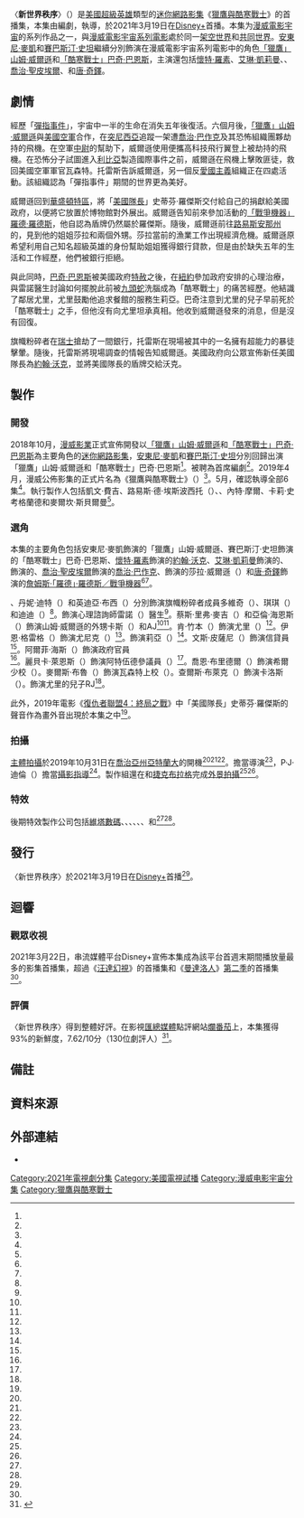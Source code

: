 {{NoteAT
|G1=美國漫畫
|G2=Movie
|G3=Show
|G5=TV
|1=zh-hans:斯坦利;zh-hant:斯坦利;zh-tw:史丹利;zh-hk:史丹利;
|2=zh-hans:利伯;zh-hant:李伯;
|3=zh-cn:塞巴斯蒂安·斯坦; zh-tw:賽巴斯汀·史坦;zh-hk:施巴斯坦·史丹;
|4=zh-cn:塞巴斯蒂安; zh-tw:賽巴斯汀;zh-hk:施巴斯坦;
|5=zh-cn:斯坦; zh-tw:史坦;zh-hk:史丹;
|6=zh-cn:巴基; zh-hk:巴基; zh-tw:巴奇;
|7=zh-cn:冬日战士; zh-tw:酷寒戰士;zh-hk:寒冬戰士;
|8=zh-cn:威爾遜; zh-tw:威爾森;zh-hk:偉遜;
|9=zh-cn:聖皮埃爾;zh-tw:聖皮耶;
}}
{{Infobox television episode
| title        = 〈新世界秩序〉<br />{{small|{{lang|en|''New World Order''}}}}
| series       = [[獵鷹與酷寒戰士|獵鷹與酷寒戰士]]
| image        = New World Order poster.jpg
| image_alt    = 
| caption      = [[獵鷹_(漫畫)|「獵鷹」山姆·威爾遜]]與[[美國隊長|「美國隊長」史蒂芬·羅傑斯]]交付的盾牌
| season       = 1
| episode      = 1
| director     = {{le|卡莉·史考格蘭德|Kari Skogland}}
| writer       = {{le|麥爾坎·斯貝爾曼|Malcolm Spellman}}
| producer     = 麥爾坎·斯貝爾曼
| music        = 
| photographer = P·J·迪倫（{{lang|en|P.J. Dillon}}）
| editor       = {{Plainlist|
* [[傑佛瑞·福特_(剪輯師)|傑佛瑞·福特]]
* 凱莉·迪克森（{{lang|en|Kelley Dixon}}）
}}
| release_date = {{Start date|2021|3|19}}
| length       = 49分鐘
| guests       = 
* {{le|戴斯蒙·詹|Desmond Chiam}} 飾演 多維奇（{{lang|en|Dovich}}）
* 丹妮·迪特（{{lang|en|Dani Deetté}}） 飾演 琪琪（{{lang|en|Gigi}}）
* 英迪亞·布西（{{lang|en|Indya Bussey}}） 飾演 迪迪（{{lang|en|DeeDee}}）
* {{le|艾咪·艾奎諾|Amy Aquino}} 飾演 雷諾醫生（{{lang|en|Dr. Raynor}}）
* 蔡斯·里弗·麥吉（{{lang|en|Chase River McGhee}}） 飾演 卡斯（{{lang|en|Cass}}）
* 亞倫·海恩斯（{{lang|en|Aaron Haynes}}） 飾演 AJ
* 肯·竹本（{{lang|en|Ken Takemoto}}） 飾演 尤里（{{lang|en|Yori}}）
* 伊恩·格雷格（{{lang|en|Ian Gregg}}） 飾演 尤尼克（{{lang|en|Unique}}）
* {{le|石川美紀|Miki Ishikawa}} 飾演 莉亞（{{lang|en|Leah}}）
* 文斯·皮薩尼（{{lang|en|Vince Pisani}}） 飾演 信貸員
* 阿爾菲·海斯（{{lang|en|Alphie Hyorth}}） 飾演 政府官員
* 麗貝卡·萊恩斯（{{lang|en|Rebecca Lines}}） 飾演 阿特伍德參議員（{{lang|en|Senator Atwood}}）
* 喬恩·布里德爾（{{lang|en|Jon Briddell}}） 飾演 希爾少校（{{lang|en|Major Hill}}）
* 麥爾斯·布魯（{{lang|en|Miles Brew}}） 飾演 瓦森特上校（{{lang|en|Colonel Vassant}}）
* 查爾斯·布萊克（{{lang|en|Charles Black}}） 飾演 卡洛斯（{{lang|en|Carlos}}）
* {{le|小田彰|Akie Kotabe}} 飾演 RJ
| prev         = 
| next         = [[美國國旗之男|美國國旗之男]]
| season_article = 
| episode_list = [[獵鷹與酷寒戰士集数列表|獵鷹與酷寒戰士集数列表]]
}}

〈'''新世界秩序'''〉（{{lang-en|''New World Order''}}）是[[美國|美國]][[超級英雄|超級英雄]]類型的[[迷你劇|迷你]][[網路影集|網路影集]]《[[獵鷹與酷寒戰士|獵鷹與酷寒戰士]]》的首播集，本集由{{le|麥爾坎·斯貝爾曼|Malcolm Spellman}}編劇，{{le|卡莉·史考格蘭德|Kari Skogland}}執導，於2021年3月19日在[[Disney+|Disney+]]首播。本集为[[漫威電影宇宙|漫威電影宇宙]]的系列作品之一，與[[漫威電影宇宙系列電影|漫威電影宇宙系列電影]]處於同一[[架空世界|架空世界]]和[[共同世界|共同世界]]。[[安東尼·麥凱|安東尼·麥凱]]和[[賽巴斯汀·史坦|賽巴斯汀·史坦]]繼續分別飾演在漫威電影宇宙系列電影中的角色[[獵鷹_(漫畫)|「獵鷹」山姆·威爾遜]]和[[巴奇·巴恩斯|「酷寒戰士」巴奇·巴恩斯]]，主演還包括[[懷特·羅素|懷特·羅素]]、[[艾琳·凱莉曼|艾琳·凱莉曼]]、{{le|丹尼·拉米瑞茲|Danny Ramirez}}、[[喬治·聖皮埃爾|喬治·聖皮埃爾]]、{{le|阿德普波·奥杜耶|Adepero Oduye}}和[[唐·奇鐸|唐·奇鐸]]。<!--本集講述。-->

== 劇情 ==
經歷「[[彈指事件|彈指事件]]」，宇宙中一半的生命在消失五年後復活{{efn|參見2019年電影《[[復仇者聯盟4：終局之戰|復仇者聯盟4：終局之戰]]》。}}。六個月後，[[獵鷹_(漫畫)|「獵鷹」山姆·威爾遜]]與[[美國空軍|美國空軍]]合作，在[[突尼西亞|突尼西亞]]追蹤一架遭[[彈跳人巴作克|喬治·巴作克]]及其恐怖組織{{lang|en|LAF}}團夥劫持的飛機。在空軍[[中尉|中尉]]{{le|華金·托雷斯 (漫畫)|Joaquin Torres (comics)|華金·托雷斯}}的幫助下，威爾遜使用便攜高科技飛行翼登上被劫持的飛機。在恐怖分子試圖進入[[利比亞|利比亞]]製造國際事件之前，威爾遜在飛機上擊敗匪徒，救回美國空軍軍官瓦森特。托雷斯告訴威爾遜，另一個反[[愛國主義|愛國主義]]組織{{le|旗幟粉碎者|Flag-Smasher}}正在四處活動。該組織認為「彈指事件」期間的世界更為美好。

威爾遜回到[[華盛頓特區|華盛頓特區]]，將「[[美國隊長|美國隊長]]」史蒂芬·羅傑斯交付給自己的{{le|美國隊長的盾牌|Captain America's shield|盾牌}}捐獻給美國政府，以便將它放置於博物館對外展出。威爾遜告知前來參加活動的[[戰爭機器_(漫畫)|「戰爭機器」羅德·羅德斯]]，他自認為盾牌仍然屬於羅傑斯。隨後，威爾遜前往[[路易斯安那州|路易斯安那州]]的{{le|德拉克鲁瓦 (路易斯安那州)|Delacroix, Louisiana|德拉克鲁瓦}}，見到他的姐姐莎拉和兩個外甥。莎拉當前的漁業工作出現經濟危機。威爾遜原希望利用自己知名超級英雄的身份幫助姐姐獲得銀行貸款，但是由於缺失五年的生活和工作經歷，他們被銀行拒絕。

與此同時，[[巴奇·巴恩斯|巴奇·巴恩斯]]被美國政府[[特赦|特赦]]之後，在[[紐約|紐約]]參加政府安排的心理治療，與雷諾醫生討論如何擺脫此前被[[九頭蛇_(漫威漫畫)|九頭蛇]]洗腦成為「酷寒戰士」的痛苦經歷。他結識了鄰居尤里，尤里鼓勵他追求餐館的服務生莉亞。巴奇注意到尤里的兒子早前死於「酷寒戰士」之手，但他沒有向尤里坦承真相。他收到威爾遜發來的消息，但是沒有回復。

旗幟粉碎者在[[瑞士|瑞士]]搶劫了一間銀行，托雷斯在現場被其中的一名擁有超能力的暴徒擊暈。隨後，托雷斯將現場調查的情報告知威爾遜。美國政府向公眾宣佈新任美國隊長為[[美國特工_(漫畫)|約翰·沃克]]，並將美國隊長的盾牌交給沃克。

== 製作 ==
=== 開發 ===
2018年10月，[[漫威影業|漫威影業]]正式宣佈開發以[[獵鷹_(漫畫)|「獵鷹」山姆·威爾遜]]和[[巴奇·巴恩斯|「酷寒戰士」巴奇·巴恩斯]]為主要角色的[[迷你劇|迷你]][[網路影集|網路影集]]，[[安東尼·麥凱|安東尼·麥凱]]和[[賽巴斯汀·史坦|賽巴斯汀·史坦]]分別回歸出演「獵鷹」山姆·威爾遜和「酷寒戰士」巴奇·巴恩斯<ref name="FalconWinterSoldier" />。{{le|麥爾坎·斯貝爾曼|Malcolm Spellman}}被聘為首席編劇<ref name="FalconWinterSoldier2" />。2019年4月，漫威公佈影集的正式片名為《獵鷹與酷寒戰士》（{{lang|en|''The Falcon and the Winter Soldier''}}）<ref name="MarvelDisneyInvestorDay" />。5月，{{le|卡莉·史考格蘭德|Kari Skogland}}確認執導全部6集<ref name="Skogland" />。執行製作人包括凱文·費吉、路易斯·德·埃斯波西托（{{lang|en|Louis D'Esposito}}）、{{le|維多莉亞·阿隆索|Victoria Alonso}}、內特·摩爾、卡莉·史考格蘭德和麥爾坎·斯貝爾曼<ref name="PressKit" />{{rp|15}}。

=== 選角 ===
{{multiple image
| align       = right
| total_width = 290
| image1      = Don Cheadle - 2018.jpg
| image2      = Georges St-Pierre.png
| footer      = [[唐·奇鐸|唐·奇鐸]]和[[喬治·聖皮埃爾|喬治·聖皮埃爾]]分別回歸出演[[戰爭機器_(漫畫)|詹姆斯·「羅德」·羅德斯／戰爭機器]]和[[彈跳人巴作克|喬治·巴作克]]
}}

本集的主要角色包括安東尼·麥凱飾演的「獵鷹」山姆·威爾遜、賽巴斯汀·史坦飾演的「酷寒戰士」巴奇·巴恩斯、[[懷特·羅素|懷特·羅素]]飾演的[[美國特工_(漫畫)|約翰·沃克]]、[[艾琳·凱莉曼|艾琳·凱莉曼]]飾演的{{le|卡莉·摩根索|Karli Morgenthau}}、{{le|丹尼·拉米瑞茲|Danny Ramirez}}飾演的{{le|華金·托雷斯 (漫畫)|Joaquin Torres (comics)|華金·托雷斯}}、[[喬治·聖皮埃爾|喬治·聖皮埃爾]]飾演的[[彈跳人巴作克|喬治·巴作克]]、{{le|阿德普波·奥杜耶|Adepero Oduye}}飾演的莎拉·威爾遜（{{lang|en|Sarah Wilson}}）和[[唐·奇鐸|唐·奇鐸]]飾演的[[戰爭機器_(漫畫)|詹姆斯·「羅德」·羅德斯／戰爭機器]]<ref name="ScreenRantCast" /><ref name="EndCredits" />{{rp|44:02–44:40}}。

{{le|戴斯蒙·詹|Desmond Chiam}}、丹妮·迪特（{{lang|en|Dani Deetté}}）和英迪亞·布西（{{lang|en|Indya Bussey}}）分別飾演旗幟粉碎者成員多維奇（{{lang|en|Dovich}}）、琪琪（{{lang|en|Gigi}}）和迪迪（{{lang|en|DeeDee}}）<ref name="FlagSmasherMembers" />。{{le|艾咪·艾奎諾|Amy Aquino}}飾演心理諮詢師雷諾（{{lang|en|Raynor}}）醫生<ref name="/FilmEp1Review" />。蔡斯·里弗·麥吉（{{lang|en|Chase River McGhee}}）和亞倫·海恩斯（{{lang|en|Aaron Haynes}}）飾演山姆·威爾遜的外甥卡斯（{{lang|en|Cass}}）和AJ<ref name="DeciderEasterEggs" /><ref name="EndCredits" />{{rp|45:11}}。肯·竹本（{{lang|en|Ken Takemoto}}）飾演尤里（{{lang|en|Yori}}）<ref name="/FilmEp1Review" />。伊恩·格雷格（{{lang|en|Ian Gregg}}）飾演尤尼克（{{lang|en|Unique}}）<ref name="EndCredits" />{{rp|45:11}}。{{le|石川美紀|Miki Ishikawa}}飾演莉亞（{{lang|en|Leah}}）<ref name="IshikawaLeah" />。文斯·皮薩尼（{{lang|en|Vince Pisani}}）飾演信貸員<ref name="EndCredits" />{{rp|45:11}}。阿爾菲·海斯（{{lang|en|Alphie Hyorth}}）飾演政府官員<ref name="SkoglandVariety" />。麗貝卡·萊恩斯（{{lang|en|Rebecca Lines}}）飾演阿特伍德參議員（{{lang|en|Senator Atwood}}）<ref name="/FilmEp1Review" />。喬恩·布里德爾（{{lang|en|Jon Briddell}}）飾演希爾少校（{{lang|en|Major Hill}}）。麥爾斯·布魯（{{lang|en|Miles Brew}}）飾演瓦森特上校（{{lang|en|Colonel Vassant}}）。查爾斯·布萊克（{{lang|en|Charles Black}}）飾演卡洛斯（{{lang|en|Carlos}}）。{{le|小田彰|Akie Kotabe}}飾演尤里的兒子RJ<ref name="EndCredits" />{{rp|45:11}}。

此外，2019年電影《[[復仇者聯盟4：終局之戰|復仇者聯盟4：終局之戰]]》中「美國隊長」史蒂芬·羅傑斯的聲音作為畫外音出現於本集之中<ref name="SkoglandVariety" />。

=== 拍攝 ===
[[主體拍攝|主體拍攝]]於2019年10月31日在[[喬治亞州|喬治亞州]][[亞特蘭大|亞特蘭大]]的{{le|松林製片廠|Pinewood Studios}}開機<ref name="SpellmanFilmingStart" /><ref name="F&WSFilmingStart" /><ref name="MackieMensHealth" />。{{le|卡莉·史考格蘭德|Kari Skogland}}擔當導演<ref name="Skogland" />，P·J·迪倫（{{lang|en|P.J. Dillon}}）擔當[[攝影指導|攝影指導]]<ref name="PressKit" />{{rp|15}}。製作組還在{{le|亞特蘭大都會區|Atlanta metropolitan area}}和[[捷克|捷克]][[布拉格|布拉格]]完成[[外景拍攝|外景拍攝]]<ref name="AtlantaFilming" /><ref name="PragueFilming" />。

=== 特效 ===
後期特效製作公司包括[[維塔數碼|維塔數碼]]、{{lang|en|QPPE}}、{{lang|en|Cantina Creative}}、{{lang|en|{{le|Trixter (公司)|Trixter (company)|Trixter}}}}、{{lang|en|Crafty Apes}}、{{lang|en|Stereo D}}、{{lang|en|Digital Frontier}}和{{lang|en|{{le|Tippett Studio}}}}<ref name="ArtOfVFX" /><ref name="EndCredits" />{{rp|46:34–46:51}}。

== 發行 ==
〈新世界秩序〉於2021年3月19日在[[Disney+|Disney+]]首播<ref name="ReleaseDate" />。

== 迴響 ==
=== 觀眾收視 ===
2021年3月22日，串流媒體平台Disney+宣佈本集成為該平台首週末期間播放量最多的影集首播集，超過《[[汪達幻視|汪達幻視]]》的首播集和《[[曼達洛人_(電視劇)|曼達洛人]]》[[曼達洛人_(第二季)|第二季]]的首播集<ref name="Ep1Viewers" />。

=== 評價 ===
〈新世界秩序〉得到整體好評。在影視[[匯總媒體|匯總媒體]]點評網站[[爛番茄|爛番茄]]上，本集獲得93%的新鮮度，7.62/10分（130位劇評人）<ref>{{Cite rt |id=the_falcon_and_the_winter_soldier |season=1 |episode=1 |type=tv |title=獵鷹與酷寒戰士 |access-date=2021-04-10|language=en-US}}{{cbignore}}</ref>。

== 備註 ==
{{reflist|group=lower-alpha}}

== 資料來源 ==
{{reflist|30em|refs=

<ref name="FalconWinterSoldier">{{Cite web |last=Kroll |first=Justin |last2=Otterson |first2=Joe |date=2018-10-30 |title=Falcon-Winter Soldier Limited Series in the Works With 'Empire' Writer (Exclusive) |url=https://variety.com/2018/tv/news/falcon-winter-soldier-limited-series-marvel-1203015438 |dead-url=no |archive-url=https://www.webcitation.org/73ZWax4zv?url=https://variety.com/2018/tv/news/falcon-winter-soldier-limited-series-marvel-1203015438 |archive-date=2018-10-31 |access-date=2018-10-31 |website=[[Variety_(magazine)|Variety]]|language=en-US}}</ref>

<ref name="FalconWinterSoldier2">{{Cite web |last=Boucher |first=Geoff |last2=Hipes |first2=Patrick |date=2018-10-30 |title=Marvel Duo Falcon & Winter Soldier Teaming For Disney Streaming Series |url=https://deadline.com/2018/10/falcon-winter-soldier-tv-series-disney-streaming-service-marvel-1202492782 |dead-url=no |archive-url=https://www.webcitation.org/73ZWes7yO?url=https://deadline.com/2018/10/falcon-winter-soldier-tv-series-disney-streaming-service-marvel-1202492782 |archive-date=2018-10-31 |access-date=2018-10-31 |website=[[Deadline_Hollywood|Deadline Hollywood]]|language=en-US}}</ref>

<ref name="MarvelDisneyInvestorDay">{{Cite web |last=Dinh |first=Christine |date=2019-04-12 |title=All of the Marvel Disney+ News Coming Out of The Walt Disney Company's Investor Day |url=https://www.marvel.com/articles/tv-shows/all-marvel-disney-plus-news-coming-out-of-investor-day |dead-url=no |archive-url=https://web.archive.org/web/20190412080938/https://www.marvel.com/articles/tv-shows/all-marvel-disney-plus-news-coming-out-of-investor-day |archive-date=2019-04-12 |access-date=2019-04-12 |website=[[Marvel_Entertainment|Marvel.com]]|language=en-US}}</ref>

<ref name="F&WSFilmingStart">{{Cite web |last=Perine |first=Aaron |date=2019-10-20 |title=Falcon and The Winter Soldier Starts Production on Monday |url=https://comicbook.com/marvel/2019/10/20/falcon-and-the-winter-soldier-starts-production-monday/ |dead-url=no |archive-url=https://web.archive.org/web/20191020213532/https://comicbook.com/marvel/2019/10/20/falcon-and-the-winter-soldier-starts-production-monday/ |archive-date=2019-10-20 |access-date=2019-10-21 |website=Comicbook.com|language=en-US}}</ref>

<ref name="Skogland">{{Cite web |last=Fleming Jr |first=Mike |date=2019-05-20 |title=Kari Skogland To Direct 6-Part 'The Falcon and the Winter Soldier' Miniseries With Anthony Mackie, Sebastian Stan, Daniel Bruhl & Emily Van Camp |url=https://deadline.com/2019/05/kari-skogland-to-direct-6-part-the-falcon-and-the-winter-soldier-miniseries-with-anthony-mackie-sebastian-stan-daniel-bruhl-emily-van-camp-1202619197/ |dead-url=no |archive-url=https://www.webcitation.org/78WPwjXZM?url=https://deadline.com/2019/05/kari-skogland-to-direct-6-part-the-falcon-and-the-winter-soldier-miniseries-with-anthony-mackie-sebastian-stan-daniel-bruhl-emily-van-camp-1202619197/ |archive-date=2019-05-20 |access-date=2019-05-20 |website=[[Deadline_Hollywood|Deadline Hollywood]]|language=en-US}}</ref>

<ref name="MackieMensHealth">{{Cite web |last=Raftery |first=Brian |date=2019-06-26 |title=Anthony Mackie is Your New Captain, America |url=https://www.menshealth.com/entertainment/a28120934/anthony-mackie-falcon-captain-america-marvel/ |dead-url=no |archive-url=https://web.archive.org/web/20190626143244/https://www.menshealth.com/entertainment/a28120934/anthony-mackie-falcon-captain-america-marvel/ |archive-date=2019-06-26 |access-date=2019-10-21 |website=Men's Health|language=en-US}}</ref>

<ref name="SpellmanFilmingStart">{{Cite web |last=Anderson |first=Jenna |date=2019-10-31 |title=The Falcon and The Winter Soldier Has Begun Filming |url=https://comicbook.com/marvel/2019/10/31/the-falcon-and-the-winter-soldier-spoilers-disney-plus-series-filming-photos/ |dead-url=no |archive-url=https://web.archive.org/web/20191101135756/https://comicbook.com/marvel/2019/10/31/the-falcon-and-the-winter-soldier-spoilers-disney-plus-series-filming-photos/ |archive-date=2019-11-01 |access-date=2019-11-01 |website=Comicbook.com|language=en-US}}</ref>

<ref name="AtlantaFilming">2019年11月至2020年2月，製作組在亞特蘭大進行拍攝作業的資料來源：
* {{Cite web |last=Walljasper |first=Matt |date=2019-11-27 |title=What's filming in Atlanta now? The Falcon and the Winter Soldier, The Underground Railroad, Freaky Friday the 13th, and more |url=https://www.atlantamagazine.com/news-culture-articles/whats-filming-in-atlanta-now-the-falcon-and-the-winter-solider-the-underground-railroad-freaky-friday-the-13th-and-more/ |dead-url=no |archive-url=https://web.archive.org/web/20191211122310/https://www.atlantamagazine.com/news-culture-articles/whats-filming-in-atlanta-now-the-falcon-and-the-winter-solider-the-underground-railroad-freaky-friday-the-13th-and-more/ |archive-date=2019-12-11 |access-date=2020-04-03 |website=Atlanta|language=en-US}}
* {{Cite web |last=Walljasper |first=Matt |date=2019-12-30 |title=What's filming in Atlanta now? WandaVision, The Falcon and the Winter Soldier, Queen of Soul, The Tomorrow War, and more |url=https://www.atlantamagazine.com/news-culture-articles/whats-filming-in-atlanta-now-wandavision-the-falcon-and-the-winter-solider-queen-of-soul-the-tomorrow-war-and-more/ |dead-url=no |archive-url=https://web.archive.org/web/20200302165802/https://www.atlantamagazine.com/news-culture-articles/whats-filming-in-atlanta-now-wandavision-the-falcon-and-the-winter-solider-queen-of-soul-the-tomorrow-war-and-more/ |archive-date=2020-03-02 |access-date=2020-04-03 |website=Atlanta|language=en-US}}
* {{Cite web |last=Walljasper |first=Matt |date=2020-01-31 |title=What's filming in Atlanta now? Red Notice, The Falcon and the Winter Soldier, Respect, plus the state tax credit audit |url=https://www.atlantamagazine.com/news-culture-articles/whats-filming-in-atlanta-now-red-notice-the-falcon-and-the-winter-solider-respect-plus-the-state-tax-credit-audit/ |dead-url=no |archive-url=https://web.archive.org/web/20200302124208/https://www.atlantamagazine.com/news-culture-articles/whats-filming-in-atlanta-now-red-notice-the-falcon-and-the-winter-solider-respect-plus-the-state-tax-credit-audit/ |archive-date=2020-03-02 |access-date=2020-04-03 |website=Atlanta|language=en-US}}
* {{Cite web |last=Walljasper |first=Matt |date=2020-02-29 |title=What's filming in Atlanta now? Loki, WandaVision, The Falcon and the Winter Soldier, Samaritan, DMZ, and more |url=https://www.atlantamagazine.com/news-culture-articles/whats-filming-in-atlanta-now-loki-wandavision-the-falcon-and-the-winter-soldier-samaritan-dmz-and-more/ |dead-url=no |archive-url=https://web.archive.org/web/20200302124138/https://www.atlantamagazine.com/news-culture-articles/whats-filming-in-atlanta-now-loki-wandavision-the-falcon-and-the-winter-soldier-samaritan-dmz-and-more/ |archive-date=2020-03-02 |access-date=2020-03-02 |website=Atlanta|language=en-US}}
</ref>

<ref name="PragueFilming">{{Cite web |last=Perine |first=Aaron |date=2020-10-10 |title=Falcon and the Winter Soldier: New Set Photos Reveal Prague Filming After Coronavirus Shutdowns |url=https://comicbook.com/tv-shows/news/falcon-and-the-winter-soldier-prague-set-photos-reveal-filming-coronavirus-shutfown/ |dead-url=no |archive-url=https://web.archive.org/web/20201010151947/https://comicbook.com/tv-shows/news/falcon-and-the-winter-soldier-prague-set-photos-reveal-filming-coronavirus-shutfown/ |archive-date=2020-10-10 |access-date=2020-10-10 |website=Comicbook.com|language=en-US}}</ref>

<ref name="PressKit">{{Cite web |title=The Falcon and the Winter Soldier Production Brief |url=https://lumiere-a.akamaihd.net/v1/documents/the_falcon_and_the_winter_soldier_production_brief_fina_875edcc9.pdf |dead-url=no |archive-url=https://web.archive.org/web/20210315172004/https://lumiere-a.akamaihd.net/v1/documents/the_falcon_and_the_winter_soldier_production_brief_fina_875edcc9.pdf |archive-date=2021-03-15 |access-date=2021-03-15 |publisher=Disney Media and Entertainment Distribution|language=en-US}}</ref><!-- Obtained from the media kit site on Disney Media and Entertainment Distribution https://dmedmedia.disney.com/disney-plus/the-falcon-and-the-winter-soldier -->

<ref name="ReleaseDate">{{Cite web |last=Romano |first=Nick |date=2020-12-10 |title=The Falcon and the Winter Soldier continues Cap's legacy with new trailer |url=https://ew.com/tv/the-falcon-and-the-winter-soldier-trailer/ |dead-url=no |archive-url=https://web.archive.org/web/20201211013815/https://ew.com/tv/the-falcon-and-the-winter-soldier-trailer/ |archive-date=2020-12-10 |access-date=2020-12-10 |website=[[Entertainment_Weekly|Entertainment Weekly]]|language=en-US}}</ref>

<ref name="ScreenRantCast">{{Cite web |last=Hood |first=Cooper |date=2021-03-19 |title=Falcon & Winter Soldier Cast Guide: Every New & Returning Marvel Character |url=https://screenrant.com/falcon-winter-soldier-cast-marvel-character-guide/ |dead-url=no |archive-url=https://web.archive.org/web/20210319222556/https://screenrant.com/falcon-winter-soldier-cast-marvel-character-guide/ |archive-date=2021-03-19 |access-date=2021-03-19 |website=[[Screen_Rant|Screen Rant]] |language=en-US }}</ref>

<ref name="EndCredits">{{Cite episode |title=New World Order |url=https://www.disneyplus.com/video/1c5d063a-52a4-4942-ac08-67f0ea13e27b |series=The Falcon and the Winter Soldier |series-link=獵鷹與酷寒戰士 |last=Spellman |first=Malcolm |network=[[Disney+|Disney+]] |date=2021-03-19 |season=1 |number=1 |subscription=yes |language=en-US |access-date=2021-03-26 |archive-date=2021-03-20 |archive-url=https://web.archive.org/web/20210320151415/https://www.disneyplus.com/video/1c5d063a-52a4-4942-ac08-67f0ea13e27b |dead-url=no }}片尾演職員表於42:38開始。</ref>

<ref name="FlagSmasherMembers">{{Cite web |last=Murphy |first=Charles |date=2021-03-19 |title='The Falcon and the Winter Soldier' Rolling Credits Tease 2 Major Character Appearances |url=https://www.murphysmultiverse.com/the-falcon-and-the-winter-soldier-rolling-credits-tease-2-major-character-appearances/ |dead-url=no |archive-url=https://web.archive.org/web/20210319181314/https://www.murphysmultiverse.com/the-falcon-and-the-winter-soldier-rolling-credits-tease-2-major-character-appearances/ |archive-date=2021-03-19 |access-date=2021-03-19 |website=Murphy's Multiverse|language=en-US}}</ref>

<ref name="/FilmEp1Review">{{Cite web |last=Frazier |first=Adam |date=2021-03-19 |title=The First Episode of ‘The Falcon and the Winter Soldier’ Sets the Stage for an Epic Action-Adventure |url=https://www.slashfilm.com/falcon-and-the-winter-soldier-episode-one-review/ |dead-url=no |archive-url=https://web.archive.org/web/20210319181504/https://www.slashfilm.com/falcon-and-the-winter-soldier-episode-one-review/ |archive-date=2021-03-19 |access-date=2021-03-19 |website=/Film|language=en-US}}</ref>

<ref name="IshikawaLeah">{{Cite web |last=Chaney |first=Jen |date=2021-03-18 |title=The Falcon and the Winter Soldier Is More Sturdy Product From the Marvel Machine |url=https://www.vulture.com/article/the-falcon-and-winter-soldier-review-marvel-disney.html |dead-url=no |archive-url=https://web.archive.org/web/20210319180421/https://www.vulture.com/article/the-falcon-and-winter-soldier-review-marvel-disney.html |archive-date=2021-03-19 |access-date=2021-03-19 |website=[[Vulture_(blog)|Vulture]]|language=en-US}}</ref>

<ref name="DeciderEasterEggs">{{Cite web |last=White |first=Brett |date=2021-03-19 |title=‘Falcon and Winter Soldier’ Easter Eggs: 5 Things You May Have Missed in Episode 1 |url=https://decider.com/2021/03/19/falcon-and-winter-soldier-episode-1-easter-eggs-new-world-order/ |dead-url=no |archive-url=https://web.archive.org/web/20210319222446/https://decider.com/2021/03/19/falcon-and-winter-soldier-episode-1-easter-eggs-new-world-order/ |archive-date=2021-03-19 |access-date=2021-03-19 |website=Decider |language=en-US }}</ref>

<ref name="SkoglandVariety">{{Cite web |last=Aurthur |first=Kate |date=2021-03-19 |title=‘The Falcon and the Winter Soldier’ Director Kari Skogland Breaks Down That Final Scene |url=https://variety.com/2021/tv/news/falcon-and-the-winter-soldier-kari-skogland-final-scene-spoilers-1234934708/ |dead-url=no |archive-url=https://web.archive.org/web/20210320013103/https://variety.com/2021/tv/news/falcon-and-the-winter-soldier-kari-skogland-final-scene-spoilers-1234934708/ |archive-date=2021-03-20 |access-date=2021-03-20 |website=[[Variety_(magazine)|Variety]]|language=en-US}}</ref>

<ref name="Ep1Viewers">{{Cite web |last=D'Alessandro |first=Anthony |date=2021-03-22 |title=‘The Falcon And The Winter Soldier’: Disney+ Reports That Marvel Series Premiere Is Streamer’s Most Watched Ever |url=https://deadline.com/2021/03/the-falcon-and-the-winter-soldier-disney-reports-that-marvel-series-premiere-is-streaming-services-most-watched-ever-1234719529/ |dead-url=no |archive-url=https://web.archive.org/web/20210322220101/https://deadline.com/2021/03/the-falcon-and-the-winter-soldier-disney-reports-that-marvel-series-premiere-is-streaming-services-most-watched-ever-1234719529/ |archive-date=2021-03-22 |access-date=2021-03-22 |website=[[Deadline_Hollywood|Deadline Hollywood]] |language=en-US }}</ref>

<ref name="ArtOfVFX">{{Cite web |last=Frei |first=Vincent |date=2021-03-16 |title=The Falcon and the Winter Soldier |url=https://www.artofvfx.com/the-falcon-and-the-winter-soldier/ |dead-url=no |archive-url=https://web.archive.org/web/20210319151026/https://www.artofvfx.com/the-falcon-and-the-winter-soldier/ |archive-date=2021-03-19 |access-date=2021-03-19 |website=Art of VFX |language=en-US }}</ref>

}}

== 外部連結 ==
* {{IMDb episode|9212984}}
{{The Falcon and the Winter Soldier}}
{{DEFAULTSORT:New World Order}}
[[Category:2021年電視劇分集|Category:2021年電視劇分集]]
[[Category:美國電視試播|Category:美國電視試播]]
[[Category:漫威电影宇宙分集|Category:漫威电影宇宙分集]]
[[Category:獵鷹與酷寒戰士|Category:獵鷹與酷寒戰士]]